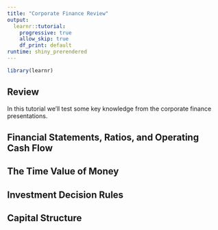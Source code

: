 ```yaml
---
title: "Corporate Finance Review"
output: 
  learnr::tutorial:
    progressive: true
    allow_skip: true
    df_print: default
runtime: shiny_prerendered
---
```


```r
library(learnr)
```


## Review

In this tutorial we'll test some key knowledge from the corporate finance presentations. 

## Financial Statements, Ratios, and Operating Cash Flow


## The Time Value of Money


## Investment Decision Rules


## Capital Structure






